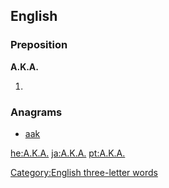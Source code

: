 {{also|aka|Aka|åka|AKA|A.K.A.|akā|āķa|a/k/a|a.k.a.}}
==English==

===Preposition===
'''A.K.A.'''

# {{alternative spelling of|AKA|lang=en}}

===Anagrams===
* [[aak#English|aak]]

[[Category:English three-letter words]]

[[he:A.K.A.]]
[[ja:A.K.A.]]
[[pt:A.K.A.]]